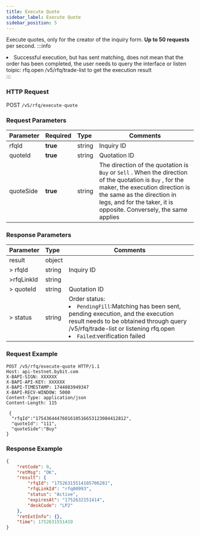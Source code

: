 ```yaml
---
title: Execute Quote
sidebar_label: Execute Quote
sidebar_position: 5
---
```

Execute quotes, only for the creator of the inquiry form. **Up to 50 requests** per second.
:::info
<li>Successful execution, but has sent matching, does not mean that the order has been completed, the user needs to query the interface or listen toipic: rfq.open /v5/rfq/trade-list to get the execution result</li>
:::

### HTTP Request
POST `/v5/rfq/execute-quote`

### Request Parameters
| Parameter | Required | Type | Comments|
|:----- |:-------|:-----|------ |
|rfqId |**true** |string |Inquiry ID|
|quoteId |**true** |string |Quotation ID|
|quoteSide |**true** |string |The direction of the quotation is `Buy` or `Sell` . When the direction of the quotation is `Buy` , for the maker, the execution direction is the same as the direction in legs, and for the taker, it is opposite. Conversely, the same applies|

### Response Parameters
| Parameter | Type | Comments|
|:----- |:-----|----- |
|result |object ||
|> rfqId |string |Inquiry ID |
|>rfqLinkId |string ||
|> quoteId |string |Quotation ID |
|> status |string |Order status: <li>`PendingFill`:Matching has been sent, pending execution, and the execution result needs to be obtained through query /v5/rfq/trade-list or listening rfq.open</li><li>`Failed`:verification failed</li> |

### Request Example

```http
POST /v5/rfq/execute-quote HTTP/1.1
Host: api-testnet.bybit.com
X-BAPI-SIGN: XXXXXX
X-BAPI-API-KEY: XXXXXX
X-BAPI-TIMESTAMP: 1744083949347
X-BAPI-RECV-WINDOW: 5000
Content-Type: application/json
Content-Length: 115

 {
  "rfqId":"1754364447601610516653123084412812",
  "quoteId": "111",
  "quoteSide":"Buy"
}

```

### Response Example

```json
{
    "retCode": 0,
    "retMsg": "OK",
    "result": {
        "rfqId": "17526315514105706281",
        "rfqLinkId": "rfq00993",
        "status": "Active",
        "expiresAt": "1752632151414",
        "deskCode": "LP2"
    },
    "retExtInfo": {},
    "time": 1752631551419
}
```
